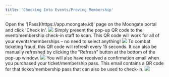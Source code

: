 ```yaml
---
title: 'Checking Into Events/Proving Membership'
---
```

<Steps>
    <Step title="Click 'Check in'">
        Open the '[Pass](https://app.moongate.id)' page on the Moongate portal and click 'Check in'.
        <img src="/user-guide/images/the-basics/user-check-in-guide/check in button.avif"/>
    </Step>
    <Step title="Present your QR code">
        Simply present the pop-up QR code to the event/membership check-in staff to scan. This QR code will work for 
        all of your events/memberships – no need to select anything!
        <img src="/user-guide/images/the-basics/user-check-in-guide/website qr code.png"/>
        <Info>
            To combat ticketing fraud, this QR code will refresh every 15 seconds. It can also be manually refreshed by 
            clicking the "Refresh" button at the bottom of the pop-up window.
            <img src="/user-guide/images/the-basics/user-check-in-guide/refresh.avif"/>
        </Info>
        <Info>
            You will also have received a confirmation email when you purchased your ticket/membership pass. This email 
            contains a QR code for that ticket/membership pass that can also be used to check-in.
            <img src="/user-guide/images/the-basics/user-check-in-guide/email qr code.avif"/>
        </Info>
    </Step>
</Steps>